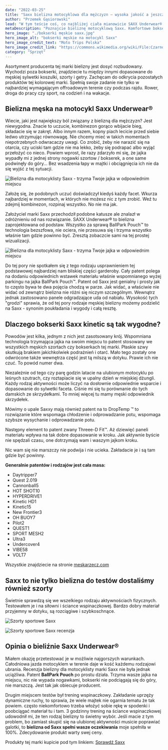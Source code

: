 ```yaml
---
date: "2022-03-25"
title: "Saxx bielizna motocyklowa dla mężczyzn — wysoka jakość a jeszcze wyższy komfort"
author: "Przemek Gąsiorowski"
lead: "W tym teście coś, co najbliżej ciała mianowicie SAXX Underwear® to  komfortowa bielizna dla facetów takich jak my. Sport, motocykl a może jedno i drugie? Bielizna Saxx sprawdzi się w każdych warunkach, zapraszamy na test bielizny termoaktywnej dla motocyklistów."
metaDescription: "Poznajcie bieliznę motocyklową Saxx. Komfortowe bokserki męskie do jazdy i w offroadzie i na torze. Trzymają wasze klejnoty na miejscu."
hero_image: "./bokserki męskie saxx.jpg"
hero_image_alt: "bokserki męskie na motocykl Saxx"
hero_image_credit_text: "Moto Trips Polska"
hero_image_credit_link: "https://commons.wikimedia.org/wiki/File:Czarnog%C3%B3ra_Budva.jpg"
category: "Sprzęt"
---
```

Asortyment producenta tej marki bielizny jest dosyć rozbudowany. Wychodzi poza bokserki, znajdziecie tu między innymi dopasowane do męskiej sylwetki koszulki, szorty i getry.  Zachęcam do odkrycia pozostałych produktów tej kolorowej marki. Spełnią swoje zadanie nie tylko w najbardziej wymagającym offroadowym terenie czy podczas rajdu. Rower, droga do pracy czy sport, na codzień i na wakacje.

## Bielizna męska na motocykl Saxx Underwear®
Wiecie, jaki jest największy ból związany z bielizną dla mężczyzn? Jest niewygodna. Znacie to uczucie, kombinezon gorąco wbijacie bieg, składacie się w zakręt. Albo innym razem, kopny piach lecicie przed siebie ledwo utrzymując równowagę. Nie chcemy mieć w takich momentach niepotrzebnych odwracaczy uwagi. Co zrobić, żeby nie narazić się na otarcia, czy uciski tam gdzie nie ma lekko, żeby się podrapać albo wyjąć przełożyć co nieco. Powiem wprost, ile razy zdarzyło mi się, że jajka wypadły mi z jednej strony nogawki szortow / bokserek, a one same podwinęły do góry... Bez wsadzenia łapy w majtki i obciągnięcia ich nie da się wyjść z tej sytuacji.

![Bielizna dla motocyklisty Saxx - trzyma Twoje jajka w odpowiednim miejscu](./bokserki-meskie-saxx-kwadrat.jpg)

Założę się, że podobnych uczuć doświadczył kiedyś każdy facet. Wkurza najbardziej w momentach, w których nie możesz nic z tym zrobić. Weź tu zdejmij kombinezon, rozpinaj wszystko. No nie ma jak.

Założyciel marki Saxx przechodził podobne katusze ale znalazł w odróżnieniu od nas rozwiązanie. SAXX Underwear® to bielizna zaprojektowana od podstaw. Wszystko za sprawą BallPark Pouch™ to technologia bezszfowa, nie ociera, nie przesuwa się i trzyma wszystko właśnie tam gdzie powinno być. Zresztą zobaczcie sami na tej prostej wizualizacji.

![Bielizna dla motocyklisty Saxx - trzyma Twoje jajka w odpowiednim miejscu](./bokserki-meskie-saxx-ballpark-pouch.jpg)

Do tej pory nie spotkałem się z tego rodzaju usprawnieniem tej podstawowej najbardziej nam bliskiej części garderoby. Cały patent polega na dodaniu odpowiednich wstawek materiału właśnie wspomnianego wyżej parkingu na jajka BallPark Pouch™. Patent od Saxx jest genialny i prosty jak to często bywa te dwa pojęcia chodzą w parze. Jak widać, a właściwie nie widać od zewnątrz bielizna nie różni się niczym szczególnym. Wewnątrz jednak zastosowano panele odgradzające uda od nabiału. Wysokość tych "grodzi" sprawia, że od tej pory rodzaje męskiej bielizny możemy podzielić na Saxx - synonim poukładania i wygody i całą resztę.

## Dlaczego bokserki Saxx kinetic są tak wygodne?
Powodów jest kilka, jednym z nich jest zasotsowany krój. Wspomniana technologia trzymająca jajka na swoim miejscu to patent stosowany we wszystkich męskich szortach czy bokserkach tej marki. Płaskie szwy skutkują brakiem jakichkolwiek podrażnień i otarć. Mało tego zostały one odwrócone także wewnętrza część jest tą milszą w dotyku. Prawie ich nie czuć. To powód numer dwa.

Niezależnie od tego czy parę godzin latacie na ulubionym motocyklu po leśnych szutrach, czy roztapiacie się w upalny dzień w miejskiej dżungli. Każdy rodzaj aktywności może liczyć na dosłownie odpowiednie wsparcie i dopasowanie do sylwetki faceta. Ciśnie mi się tu porównanie do tych damskich ze skrzydełkami. To mniej więcej tu mamy męski odpowiednik skrzydełek. 

Mówimy o upale Saxxy mają również patent na to DropTemp ™  to rozwiązanie które wspomaga chłodzenie i odprowadzanie potu, wspomaga szybsze wysychanie i odprowadzanie potu.

Następny element to patent zwany Threee-D Fit™. Aż dziewięć paneli materiału wpływa na tak dobre dopasowanie w kroku. Jak aktywnie byście nie spędzali czasu, one dotrzymają wam i waszym jajkom kroku.

Nic wam się nie marszczy nie podwija i nie ucieka. Zakładacie je i są tam gdzie być powinny.

**Generalnie patentów i rodzajów jest cała masa:**
- Daytripper7
- Quest 2.019
- Cannonball5
- HOT SHOT10
- HYPERDRIVE1
- Kinetic HD1
- Kinetic15
- New Frontier3
- OH BUOY7
- Pilot2
- QUEST1
- SPORT MESH2
- Ultra3
- Undercover4
- VIBE58
- VOLT7

Wszystkie znajdziecie na stronie [meskarzecz.com](https://bit.ly/3wDQhX8)

## Saxx to nie tylko bielizna do testów dostaliśmy również szorty
Świetnie sprawdzą się we wszelkiego rodzaju aktywnościach fizycznych. Testowałem je i na siłowni i ściance wspinaczkowej. Bardzo dobry materiał przyjemny w dotyku, są rozciągiwe i szybkoschnące.

![Szorty sportowe Saxx](./szorty-meskie-saxx.jpg)

![Szorty sportowe Saxx recenzja](./szorty-meskie-saxx-2.jpg)

## Opinia o bieliźnie Saxx Underwear®
Miałem okazję przetestować je w możliwie najgorszych warunkach. Całodniowa jazda motocyklem w terenie daje w kość każdemu rodzajowi ubrania. Recenzja bielizny dla motocyklisty marki Saxx nie była jednak uciążliwa. Patent **BallPark Pouch** po prostu działa. Trzyma wasze jajka na miejscu, nic nie wypada nogawkami, bokserki nie podciągają się do góry, nie marszczą. Jest tak jak obiecuje producent.

Drugim miejscem testów był trening wspinaczkowy. Zakładanie uprzęży dynamiczne ruchy, to sprawia, że wiele majtek nie ogarnia tematu że tak powiem. często niekomfortowo trzeba włożyć sobie rękę w spodenki i poobciągać materiał tu i tam.
3 godzinny trening na ściance wspinaczkowej udowodnił mi, że ten rodzaj bielizny to świetny wybór.
Jeśli macie z tym problem, bo zamiast skupić się na ulubionej aktywności musicie poprawiać galotki, to **bielizna od Saxx spełni wasze oczekiwania** moje spełniła w 100%. Zdecydowanie produkt warty swej ceny.

Produkty tej marki kupicie pod tym linkiem:
<a className="button" href="https://bit.ly/3wDQhX8">Sprawdź Saxx</a>